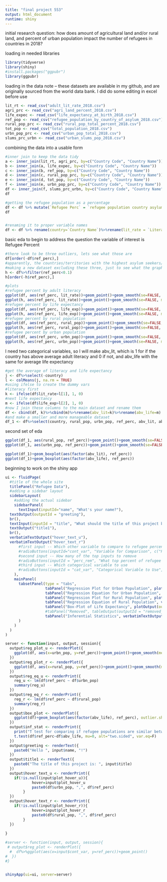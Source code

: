 ---
title: "final project 553"
output: html_document
runtime: shiny
---




initial research question: how does amount of agricultural land and/or rural land, and percent of urban population impact the number of refugees in countries in 2018?

loading in needed libraries
```{r}
library(tidyverse)
library(shiny)
#install.packages("ggpubr")
library(ggpubr)
```


loading in the data  note -- these datasets are available in my github, and are originally sourced from the world data bank. I did do some editing in excel before use
```{r}
lit_rt <- read_csv("adult_lit_rate_2018.csv")
agri_prc <- read_csv("agri_land_percent_2018.csv")
life_expec <- read_csv("life_expectancy_at_birth_2018.csv")
ref_pop <- read_csv("refugee_population_by_country_of_asylum_2018.csv")
rural_pop_prc <- read_csv("rural_pop_total_percent_2018.csv")
tot_pop <- read_csv("total_population_2018.csv")
urbn_pop_prc <- read_csv("urban_pop_total_2018.csv")
slums_prc_urbn <- read_csv("urban_slums_pop_2018.csv")

```

combining the data into a usable form
```{r}
#inner join to keep the data tidy
a <- inner_join(lit_rt, agri_prc, by=c("Country Code", "Country Name"))
b <- inner_join(a, life_expec, by=c("Country Code", "Country Name"))
c <- inner_join(b, ref_pop, by=c("Country Code", "Country Name"))
d <- inner_join(c, rural_pop_prc, by=c("Country Code", "Country Name"))
e <- inner_join(d, tot_pop, by=c("Country Code", "Country Name"))
f <- inner_join(e, urbn_pop_prc, by=c("Country Code", "Country Name"))
df <- inner_join(f, slums_prc_urbn, by=c("Country Code", "Country Name"))
df

#getting the refugee population as a percentage
df <- df %>% mutate(`Refugee Perc` = `refugee population country asylum`/`Total Population`) %>% select(-c(`refugee population country asylum`, `Percent Urban Pop in Slums`, `Total Population`, `Agricultural Land Perc`, `Country Code`))
df


#renaming it to proper variable names
df <- df %>% rename(country=`Country Name`)%>%rename(lit_rate = `Literacy Rate 2018`)%>%rename(life_exp=`Life Expectancy Years`)%>%rename(rural_pop=`Rural Population Percent`)%>%rename(urbn_pop=`Urban Pop Percent`)%>%rename(ref_perc=`Refugee Perc`)


```

basic eda to begin to address the question
the variable of interest is Refugee Percent
```{r}
#there look to be three outliers, lets see what those are 
df[order(-df$ref_perc),]
#apparently, the countries/territories with the highest asylum seekers/refugees is West Bank and Gaza, Jordan, and Lebanon. Upon some minor internet research, it would appear that most of the refugees in these places are Palestinian refugees, and further that the literacy rate in Palestine is 97.5%
#making a new dataset excluding these three, just to see what the graphs would look like
h <- df%>%filter(ref_perc<0.1)
h[order(-h$ref_perc),]
```

```{r}
#plots
#refugee percent by adult literacy
ggplot(df, aes(ref_perc, lit_rate))+geom_point()+geom_smooth(se=FALSE, method='lm')
ggplot(h, aes(ref_perc, lit_rate))+geom_point()+geom_smooth(se=FALSE, method='lm')
#refugee percent by life expectancy
ggplot(df, aes(ref_perc, life_exp))+geom_point()+geom_smooth(se=FALSE, method='lm')
ggplot(h, aes(ref_perc, life_exp))+geom_point()+geom_smooth(se=FALSE, method='lm')
#refugee percent by rural population
ggplot(df, aes(ref_perc, rural_pop))+geom_point()+geom_smooth(se=FALSE, method='lm')
ggplot(h, aes(ref_perc, rural_pop))+geom_point()+geom_smooth(se=FALSE, method='lm')
#refugee percent by urban population
ggplot(df, aes(ref_perc, urbn_pop))+geom_point()+geom_smooth(se=FALSE, method='lm')
ggplot(h, aes(ref_perc, urbn_pop))+geom_point()+geom_smooth(se=FALSE, method='lm')
```

I need two categorical variables, so I will make abv_lit, which is 1 for if the country has above average adult literacy and 0 if not, and abv_life with the same for average life expectancy
```{r}
#get the average of literacy and life expectancy
j <- df%>%select(-country)
l <- colMeans(j, na.rm = TRUE)
#using ifelse to create the dummy vars
#literacy first
k <- ifelse(df$lit_rate>l[1], 1, 0)
#next life expectancy
m <- ifelse(df$life_exp>l[2], 1, 0)
#now I join these columns to the main dataset and rename them
df <- cbind(df, k)%>%cbind(m)%>%rename(abv_lit=k)%>%rename(abv_life=m)
#and make a smaller and more manageable dataset
df_1 <- df%>%select(country, rural_pop, urbn_pop, ref_perc, abv_lit, abv_life)
```

second set of eda
```{r}
ggplot(df_1, aes(rural_pop, ref_perc))+geom_point()+geom_smooth(se=FALSE, method='lm')
ggplot(df_1, aes(urbn_pop, ref_perc))+geom_point()+geom_smooth(se=FALSE, method='lm')

ggplot(df_1)+geom_boxplot(aes(factor(abv_lit), ref_perc))
ggplot(df_1)+geom_boxplot(aes(factor(abv_life), ref_perc))

```

beginning to work on the shiny app
```{r}
ui <- fluidPage(
  #title of the whole site
  titlePanel("Refugee Data"),
  #adding a sidebar layout
  sidebarLayout(
    #adding the actual sidebar
    sidebarPanel(
      textInput(inputId="name", "What's your name?"),
  textOutput(outputId = "greeting"),
  br(),
  textInput(inputId = "title", "What should the title of this project be?"),
  textOutput("title1"),
  br(),
  verbatimTextOutput("hover_text_u"),
  verbatimTextOutput("hover_text_r")
      #first input -- Which other variable to compare to refugee percent
      #radioButtons(inputId="cont_var", "Variable for Comparison", c("Population Percentage Urban" = "urbn_pop", "Population Percentage Rural" = "rural_pop")),
      #second input -- How many of the top inputs to remove
      #radioButtons(inputId = "perc_rem", "What top percent of refugee population countries to remove:", c("None"=1, "1 percent or more"=0.01, "2.5 percent or more"=0.025, "5 percent or more"=0.05)),
      #third input -- Which categorical variable to use
      #radioButtons(inputId = "cat_var", "Categorical Variable to Use", c("Above average adult literacy"="abv_lit", "Above average life expectancy"="abv_life"))
    ),
    mainPanel(
      tabsetPanel(type = "tabs",
                  tabPanel("Regression Plot for Urban Population", plotOutput(outputId = "reg_plot_u", hover = hoverOpts(id="plot_hover_u"))),
                  tabPanel("Regression Equation for Urban Population", verbatimTextOutput(outputId = "reg_eq_u")),
                  tabPanel("Regression Plot for Rural Population", plotOutput(outputId = "reg_plot_r", hover = hoverOpts(id="plot_hover_r"))),
                  tabPanel("Regression Equation of Rural Population", verbatimTextOutput(outputId = "reg_eq_r")),
                  tabPanel("Box-Plot of Life Expectancy", plotOutput(outputId = "box_plot")),
                  #tabPanel("Removed", tableOutput(outputId = "removed_rows")),
                  tabPanel("Inferential Statistics", verbatimTextOutput(outputId = "inf_stat"))
      )
    )
  )
)

server <- function(input, output, session){
  output$reg_plot_u <- renderPlot({
    ggplot(df, aes(x=urbn_pop, y=ref_perc))+geom_point()+geom_smooth(method="lm", se=FALSE)+xlab("Percent of Population in Urban Areas")+ylab("Percent of Population Made Up of Refugees")+stat_regline_equation()+labs(subtitle = "We fail to reject the hypothesis that there is no relationship between these two variables")
  })
  output$reg_plot_r <- renderPlot({
    ggplot(df, aes(x=rural_pop, y=ref_perc))+geom_point()+geom_smooth(method="lm", se=FALSE)+xlab("Percent of Populaiton in Rural Areas")+ylab("Percent of Population Made Up of Refugees")+stat_regline_equation()+labs(subtitle = "We fail to reject the hypothesis that there is no relationship between these two variables")
  })
  output$reg_eq_u <- renderPrint({
    reg_u <- lm(df$ref_perc ~ df$urbn_pop)
    summary(reg_u)
  })
  output$reg_eq_r <- renderPrint({
    reg_r <- lm(df$ref_perc ~ df$rural_pop)
    summary(reg_r)
  })
  output$box_plot <- renderPlot({
    ggplot(df)+geom_boxplot(aes(factor(abv_life), ref_perc), outlier.shape = NA)+scale_y_continuous(limits = c(0,0.025))+xlab("Above Average Life Expectancy (1=above, 0=below)")+ylab("Percent of Population Made Up of Refugees")
  })
  output$inf_stat <- renderPrint({
    print("T test for comparing if refugee populations are similar between population life expectancies. The two groups are NOT significantly different.")
    t.test(df$ref_perc~df$abv_life, mu=0, alt="two.sided", var.eq=F)
  })
  output$greeting <- renderText({
    paste0("Hello ", input$name, "!")
  })
  output$title1 <- renderText({
    paste0("The title of this project is: ", input$title)
  })
  output$hover_text_u <- renderPrint({
    if(!is.null(input$plot_hover_u)){
            hover=input$plot_hover_u
            paste0(df$urbn_pop, ",", df$ref_perc)
        }
  })
  output$hover_text_r <- renderPrint({
    if(!is.null(input$plot_hover_r)){
            hover=input$plot_hover_r
            paste0(df$rural_pop, ",", df$ref_perc)
        }
  })
  
}

#server <- function(input, output, session){
 # output$reg_plot <- renderPlot({
  #  df%>%ggplot(aes(x=input$cont_var, y=ref_perc))+geom_point()
#  })
#}


shinyApp(ui=ui, server=server)


```












